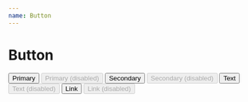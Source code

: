 ```yaml
---
name: Button
---
```



# Button

<Playground>
  <Stack space="xl" css={{ py: '$8', bc: '$gray050' }}>
    <Box css={{ px: '$8', display: 'flex', gap: '$3' }}>
      <Button>Primary</Button>
      <Button disabled>Primary (disabled)</Button>
    </Box>
    <Box css={{ px: '$8', display: 'flex', gap: '$3' }}>
      <Button variant="secondary">Secondary</Button>
      <Button variant="secondary" disabled>
        Secondary (disabled)
      </Button>
    </Box>
    <Box css={{ px: '$8', display: 'flex', gap: '$3' }}>
      <Button variant="text">Text</Button>
      <Button variant="text" disabled>
        Text (disabled)
      </Button>
    </Box>
    <Box css={{ px: '$8', display: 'flex', gap: '$3' }}>
      <Button variant="link" as="a" href="#">
        Link
      </Button>
      <Button variant="link" as="a" href="#" disabled>
        Link (disabled)
      </Button>
    </Box>
  </Stack>
</Playground>
